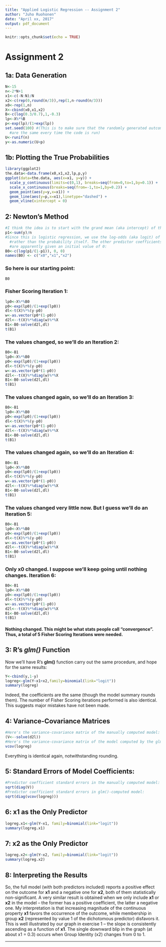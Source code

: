 ```yaml
---
title: "Applied Logistic Regression -- Assignment 2"
author: "Juho Ruohonen"
date: "April xx, 2017"
output: pdf_document
---
```


```r
knitr::opts_chunk$set(echo = TRUE)
```
# Assignment 2
## 1a: Data Generation
```r
N<-15
n<-2*N+1
x1<-c(-N:N)/N
x2<-c(rep(0,round(n/3)),rep(1,n-round(n/3)))
x0<-rep(1,n)
X<-cbind(x0,x1,x2)
B<-c(log(0.3/0.7),1,-0.3)
lp<-X%*%B
p<-exp(lp)/(1+exp(lp))
set.seed(100) #(This is to make sure that the randomly generated outcomes 
  #are the same every time the code is run)
U<-runif(n)
y<-as.numeric(U<p)
```  
## 1b: Plotting the True Probabilities
```r
library(ggplot2)
the.data<-data.frame(x0,x1,x2,lp,p,y)
ggplot(data=the.data, aes(x=x1, y=y)) +
  scale_y_continuous(limits=c(0,1), breaks=seq(from=0,to=1,by=0.1)) + 
  scale_x_continuous(breaks=seq(from=-1,to=1,by=0.2)) + 
  geom_point(aes(y=y,x=x1)) + 
  geom_line(aes(y=p,x=x1),linetype="dashed") +
  geom_vline(xintercept = 0)
```  

## 2: Newton's Method
```r
#I think the idea is to start with the grand mean (aka intercept) of the true probability:
p1<-sum(y)/n
#Since this is logistic regression, we use the log-odds (aka logit) of the probability
  #rather than the probability itself. The other predictor coefficients are
  #are apparently given an initial value of 0:
B0<-c(log(p1/(1-p1)), 0, 0)
names(B0) <- c("x0","x1","x2")
```  
### So here is our starting point:
```r
B0
```  
### Fisher Scoring Iteration 1:
```r
lp0<-X%*%B0
p0<-exp(lp0)/(1+exp(lp0))
dl<-t(X)%*%(y-p0)
w<-as.vector(p0*(1-p0))
d2l<--t(X)%*%diag(w)%*%X
B1<-B0-solve(d2l,dl)
t(B1)
```  
### The values changed, so we'll do an Iteration 2:
```r
B0<-B1
lp0<-X%*%B0
p0<-exp(lp0)/(1+exp(lp0))
dl<-t(X)%*%(y-p0)
w<-as.vector(p0*(1-p0))
d2l<--t(X)%*%diag(w)%*%X
B1<-B0-solve(d2l,dl)
t(B1)
```  
### The values changed again, so we'll do an Iteration 3:
```r
B0<-B1
lp0<-X%*%B0
p0<-exp(lp0)/(1+exp(lp0))
dl<-t(X)%*%(y-p0)
w<-as.vector(p0*(1-p0))
d2l<--t(X)%*%diag(w)%*%X
B1<-B0-solve(d2l,dl)
t(B1)
```  
### The values changed again, so we'll do an Iteration 4:
```r
B0<-B1
lp0<-X%*%B0
p0<-exp(lp0)/(1+exp(lp0))
dl<-t(X)%*%(y-p0)
w<-as.vector(p0*(1-p0))
d2l<--t(X)%*%diag(w)%*%X
B1<-B0-solve(d2l,dl)
t(B1)
```  
### The values changed very little now. But I guess we'll do an Iteration 5:
```r
B0<-B1
lp0<-X%*%B0
p0<-exp(lp0)/(1+exp(lp0))
dl<-t(X)%*%(y-p0)
w<-as.vector(p0*(1-p0))
d2l<--t(X)%*%diag(w)%*%X
B1<-B0-solve(d2l,dl)
t(B1)
```  
### Only x0 changed. I suppose we'll keep going until nothing changes. Iteration 6:
```r
B0<-B1
lp0<-X%*%B0
p0<-exp(lp0)/(1+exp(lp0))
dl<-t(X)%*%(y-p0)
w<-as.vector(p0*(1-p0))
d2l<--t(X)%*%diag(w)%*%X
B1<-B0-solve(d2l,dl)
t(B1)
```
#### Nothing changed. This might be what stats people call "convergence". Thus, a total of 5 Fisher Scoring Iterations were needed.
  
## 3: R's _glm()_ Function
Now we'll have R's __glm()__ function carry out the same procedure, and hope for the same results:
```r
Y<-cbind(y,1-y)
logreg<-glm(Y~x1+x2,family=binomial(link="logit"))
summary(logreg)
```  
Indeed, the coefficients are the same (though the model summary rounds them). The number of Fisher Scoring iterations performed is also identical. This suggests major mistakes have not been made.  

## 4: Variance-Covariance Matrices
```r
#Here's the variance-covariance matrix of the manually computed model:
(V<--solve(d2l))
#Here's the variance-covariance matrix of the model computed by the glm() function:
vcov(logreg)
```
Everything is identical again, notwithstanding rounding.  

## 5: Standard Errors of Model Coefficients:
```r
#Predictor coefficient standard errors in the manually computed model:
sqrt(diag(V))
#Predictor coefficient standard errors in glm()-computed model:
sqrt(diag(vcov(logreg)))
```
## 6: x1 as the Only Predictor
```r
logreg.x1<-glm(Y~x1, family=binomial(link="logit"))
summary(logreg.x1)
```  
## 7: x2 as the Only Predictor
```r
logreg.x2<-glm(Y~x2, family=binomial(link="logit"))
summary(logreg.x2)
```  
## 8: Interpreting the Results
So, the full model (with both predictors included) reports a positive effect on the outcome for __x1__ and a negative one for __x2__, both of them statistically non-significant. A very similar result is obtained when we only include __x1__ or __x2__ in the model -- the former has a positive coefficient, the latter a negative one. My interpretation is that increasing magnitude of the continuous property __x1__ favors the occurrence of the outcome, while membership in group __x2__ (represented by value 1 of the dichotomous predictor) disfavors it. This is well illustrated by our graph in exercise 1 -- the slope is consistently ascending as a function of __x1__. The single downward blip in the graph (at about x1 = 0.3) occurs when Group Identity (x2) changes from 0 to 1.

***
